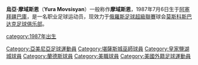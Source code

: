 {{Football player infobox| playername= 摩域斯恩
| fullname = Yura Movsisyan
| nickname = 
| image =[[File:Юра_Мовсисян.jpg|250px]]
| dateofbirth = {{birth date and age|1987|7|6}} 
| cityofbirth = [[巴庫|巴庫]] 
| countryofbirth = [[阿塞拜疆|阿塞拜疆]]，[[蘇聯|蘇聯]]
| height = 1.87m
| currentclub  = [[皇家鹽湖城|皇家鹽湖城]]
| clubnumber = 
| position = 前鋒
| youthyears = 2005
| youthclubs = [[帕薩迪納市立學院|帕薩迪納市立學院]]
| years = 2006–07<br/>2007–2009<br/>2010–2011<br/>2011–2012<br/>2012–
| clubs = [[堪薩斯城巫師|堪薩斯城巫師]]<br/> [[皇家鹽湖城|皇家鹽湖城]]<br/>[[兰德斯足球俱乐部|蘭達斯]]<br/>[[克拉斯诺达尔足球俱乐部|卡斯洛達]]<br/>[[莫斯科斯巴达克足球俱乐部|莫斯科斯巴達]]
| caps(goals) = 28 (5)<br/> 53 (15)<br/>30 (12)<br/>50 (23)<br/>8 (4)
| nationalyears = 2010–
| nationalteam = [[亞美尼亞國家足球隊|亞美尼亞]]
| nationalcaps(goals) = 21 (7)
| pcupdate =
| ntupdate =
}}
'''烏亞·摩域斯恩'''（'''Yura Movsisyan'''）一般称作'''摩域斯恩'''，1987年7月6日生于[[阿塞拜疆|阿塞拜疆]][[巴庫|巴庫]]，是一名职业足球运动员，现效力于[[俄羅斯足球超級聯賽|俄羅斯足球超級聯賽]]球会[[莫斯科斯巴达克足球俱乐部|莫斯科斯巴达克足球俱乐部]]。

{{DEFAULTSORT:Movsisyan, Yura}}
[[Category:亞美尼亞足球運動員|Category:亞美尼亞足球運動員]]
[[category:1987年出生|category:1987年出生]]
[[Category:堪薩斯城巫師球員|Category:堪薩斯城巫師球員]]
[[Category:皇家鹽湖城球員|Category:皇家鹽湖城球員]]
[[Category:蘭德斯球員|Category:蘭德斯球員]]
[[Category:美職球員|Category:美職球員]]
[[Category:美國外籍足球運動員|Category:美國外籍足球運動員]]